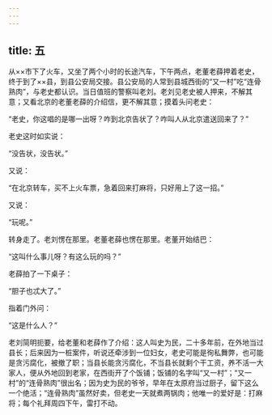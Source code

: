 ```yaml
---
---
---
```

title: 五
---




从××市下了火车，又坐了两个小时的长途汽车，下午两点，老董老薛押着老史，终于到了××县，到县公安局交接。县公安局的人常到县城西街的“又一村”吃“连骨熟肉”，与老史都认识。当日值班的警察叫老刘。老刘见老史被人押来，不解其意；又看北京的老董老薛的介绍信，更不解其意；摸着头问老史：

“老史，你这唱的是哪一出呀？咋到北京告状了？咋叫人从北京遣送回来了？”

老史这时如实说：

“没告状，没告状。”

又说：

“在北京转车，买不上火车票，急着回来打麻将，只好用上了这一招。”

又说：

“玩呢。”

转身走了。老刘愣在那里。老董老薛也愣在那里。老董开始结巴：

“这叫什么事儿呀？有这么玩的吗？”

老薛拍了一下桌子：

“胆子也忒大了。”

指着门外问：

“这是什么人？”

老刘简明扼要，给老董和老薛作了介绍：这人叫史为民，二十多年前，在外地当过县长；后来因为一桩案件，听说还牵涉到一位妇女，老史可能是徇私舞弊，也可能是贪污腐化，被撤了职；当县长能贪污腐化，不当县长就剩个干工资，养不活一大家人，便从外地回到老家，在西街开了个饭铺；饭铺的名字叫“又一村”；“又一村”的“连骨熟肉”很出名；因为史为民的爷爷，早年在太原府当过厨子，留下这么一个绝活；“连骨熟肉”虽然好卖，但老史一天就煮两锅肉；他唯一的爱好是：打麻将；每个礼拜周四下午，雷打不动。